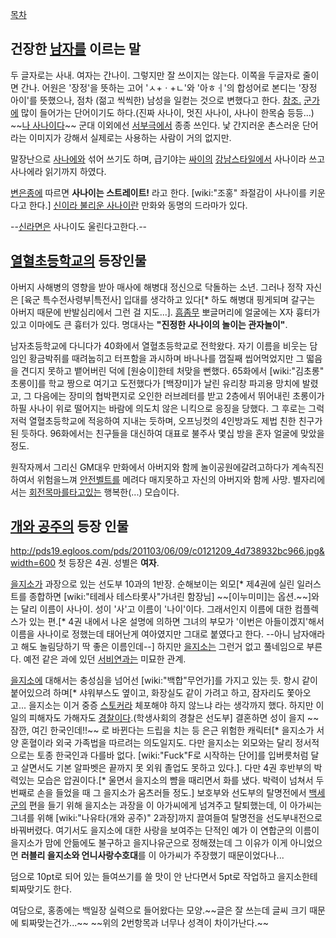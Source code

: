 [[목차]]
== 건장한 [[남자]]를 이르는 말 ==
두 글자로는 사내. 여자는 간나이. 그렇지만 잘 쓰이지는 않는다. 이쪽을 두글자로 줄이면 간나. 어원은 '장정'을 뜻하는 고어 'ㅅ+ㆍ+ㄴ'와 '아ㅎㆎ'의 합성어로 본디는 '장정 아이'를 뜻했으나, 점차 (젊고 씩씩한) 남성을 일컫는 것으로 변했다고 한다. [http://www.korean.go.kr/nkview/onletter/20060501/03.html 참조.]
[[군가]]에 많이 들어가는 단어이기도 하다.(진짜 사나이, 멋진 사나이, 사나이 한목숨 등등...) ~~[[나 사나이다]]~~ 군대 이외에선 [[서부극]]에서 종종 쓰인다. 낯 간지러운 촌스러운 단어라는 이미지가 강해서 실제로는 사용하는 사람이 거의 없지만.

말장난으로 [[사나에]]와 섞어 쓰기도 하며, 급기야는 [[싸이]]의 [[강남스타일]]에서 사나이라 쓰고 사나에라 읽기까지 하였다.

[[변은종]]에 따르면 '''사나이는 스트레이트!''' 라고 한다.
[wiki:"조홍" 좌절감이 사나이를 키운다고 한다.]
[[신이라 불리운 사나이]]란 만화와 동명의 드라마가 있다.

--[[신라면]]은 사나이도 울린다고한다.--

== [[열혈초등학교]]의 등장인물 ==

아버지 사해병의 영향을 받아 매사에 해병대 정신으로 닥돌하는 소년. 그러나 정작 자신은 [육군 특수전사령부|특전사] 입대를 생각하고 있다[* 하도 해병대 핑게되며 갈구는 아버지 때문에 반발심리에서 그런 걸 지도...]. [[흠좀무]] 뽀글머리에 얼굴에는 X자 흉터가 있고 이마에도 큰 흉터가 있다. 명대사는 '''"진정한 사나이의 놀이는 관자놀이"'''.

남자초등학교에 다니다가 40화에서 열혈초등학교로 전학왔다. 자기 이름을 비웃는 담임인 황금박쥐를 때려눕히고 터프함을 과시하며 바나나를 껍질째 씹어먹었지만 그 떫음을 견디지 못하고 뱉어버린 덕에 [원숭이]한테 처맞을 뻔했다. 65화에서 [wiki:"김초롱" 초롱이]를 학교 짱으로 여기고 도전했다가 [백장미]가 날린 유리창 파괴용 망치에 발렸고, 그 다음에는 장미의 협박편지로 오인한 러브레터를 받고 2층에서 뛰어내린 초롱이가 하필 사나이 위로 떨어지는 바람에 의도치 않은 니킥으로 응징을 당했다. 그 후로는 그럭저럭 열혈초등학교에 적응하여 지내는 듯하며, 오프닝컷의 4인방과도 제법 친한 친구가 된 듯하다. 96화에서는 친구들을 대신하여 대표로 불주사 몇십 방을 혼자 얼굴에 맞았을 정도.

원작자께서 그리신 GM대우 만화에서 아버지와 함께 놀이공원에갈려고하다가 계속직진하여서 위험을느껴 [[안전벨트]]를 메려다 매지못하고 자신의 아버지와 함께 사망. 별자리에서는 [[회전목마]]를타고있는 행복한(...) 모습이다.

== [[개와 공주]]의 등장 인물 ==
http://pds19.egloos.com/pds/201103/06/09/c0121209_4d738932bc966.jpg&width=600
첫 등장은 4권. 성별은 '''여자'''.

[[을지소]]가 과장으로 있는 선도부 10과의 1반장. 순해보이는 외모[* 제4권에 실린 일러스트를 종합하면 [wiki:"테레사 테스타롯사"가녀린 함장님] ~~[이누미미]는 옵션.~~]와는 달리 이름이 사나이. 성이 '사'고 이름이 '나이'이다. 그래서인지 이름에 대한 컴플렉스가 있는 편.[* 4권 내에서 나온 설명에 의하면 그녀의 부모가 '이번은 아들이겠지'해서 이름을 사나이로 정했는데 태어난게 여아였지만 그대로 붙였다고 한다. --아니 남자애라고 해도 놀림당하기 딱 좋은 이름인데--] 하지만 [[을지소]]는 그런거 없고 풀네임으로 부른다. 예전 같은 과에 있던 [[서비연]]과는 미묘한 관계. 

[[을지소]]에 대해서는 충성심을 넘어선 [wiki:"백합"무언가]를 가지고 있는 듯. 항시 같이 붙어있으려 하며[* 샤워부스도 옆이고, 화장실도 같이 가려고 하고, 잠자리도 쫓아오고... 을지소는 이거 중증 [[스토커]]라 체포해야 하지 않느냐 라는 생각까지 했다. 하지만 이 일의 피해자도 가해자도 [[경찰]]이다.(학생사회의 경찰은 선도부] 결혼하면 성이 을지 ~~잠깐, 여긴 한국인데!!~~ 로 바뀐다는 드립을 치는 등 은근 위험한 캐릭터[* 을지소가 서양 혼혈이라 외국 가족법을 따르려는 의도일지도. 다만 을지소는 외모와는 달리 정서적으로는 토종 한국인과 다를바 없다. [wiki:"Fuck"F로 시작하는 단어]를 입버릇처럼 달고 살면서도 기본 알파벳은 끝까지 못 외워 졸업도 못하고 있다.].
다만 4권 후반부의 박력있는 모습은 압권이다.[* 울면서 을지소의 뺨을 때리면서 화를 냈다. 박력이 넘쳐서 두 번째로 손을 들었을 때 그 을지소가 움츠러들 정도.] 보호부와 선도부의 탈명전에서 [[백세군]]의 편을 들기 위해 을지소는 과장을 이 아가씨에게 넘겨주고 탈퇴했는데, 이 아가씨는 그녀를 위해 [wiki:"나유타(개와 공주)" 2과장]까지 끌여들여 탈명전을 선도부내전으로 바꿔버렸다. 여기서도 을지소에 대한 사랑을 보여주는 단적인 예가 이 연합군의 이름이 을지소가 맘에 안듦에도 불구하고 을지나유군으로 정해졌는데 그 이유가 이게 아니었으면 '''러블리 을지소와 언니사랑수호대'''를 이 아가씨가 주장했기 때문이었다나...


덤으로 10pt로 되어 있는 들여쓰기를 쓸 맛이 안 난다면서 5pt로 작업하고 을지소한테 퇴짜맞기도 한다.

여담으로, 홍종에는 백일장 실력으로 들어왔다는 모양.~~글은 잘 쓰는데 글씨 크기 때문에 퇴짜맞는건가...~~
~~위의 2번항목과 너무나 성격이 차이가난다.~~
